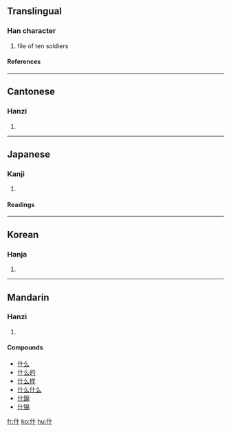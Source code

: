 ==Translingual==
{{stroke order|type=animate}}
===Han character===
{{Han char|rad=人|as=02|sn=4|four=2420<sub>0</sub>|canj=人十 (OJ)}}
# file of ten soldiers
====References====
{{Han ref|kx=0091.060|dkj=00348|dj=0192.060|hdz=10108.020|uh=4EC0|ud=20160|bh=A4B0|bd=42160}}
----

==Cantonese==
===Hanzi===
{{yue-hanzi|jyut=|y=sap6, sam6 jaap6}}
# {{defn|Cantonese}}
----
==Japanese==
===Kanji===
{{ja-kanji|grade=|rs=人02}}
# {{defn|Japanese}}
====Readings====
{{ja-readings|on=[[しゅう]] (shū), [[じゅう]] (jū)|kun=[[くみ]] (kumi), [[とお]] (too), [[まじる]] (majiru)}}
----
==Korean==
===Hanja===
{{ko-hanja|hangeul=[[십]], [[집]]|rv=sip, jip|mr=sip, chip}}
# {{defn|Korean}}
----
==Mandarin==
===Hanzi===
{{cmn-hanzi|pin=[[shén]] (shen2), [[shí]] (shi2)|wg=shen<sup>2</sup>, shih<sup>2</sup>}}
# {{defn|Mandarin}}

====Compounds====
*[[什么]]
*[[什么的]]
*[[什么样]]
*[[什么什么]]
*[[什錦]]
*[[什锦]]

[[fr:什]]
[[ko:什]]
[[hu:什]]